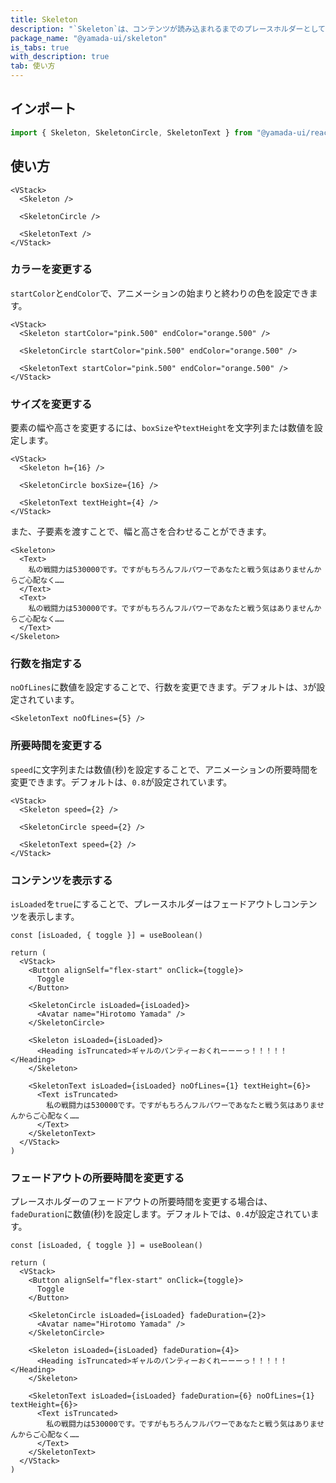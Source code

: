 ```yaml
---
title: Skeleton
description: "`Skeleton`は、コンテンツが読み込まれるまでのプレースホルダーとして機能するコンポーネントです。"
package_name: "@yamada-ui/skeleton"
is_tabs: true
with_description: true
tab: 使い方
---
```


## インポート

```ts
import { Skeleton, SkeletonCircle, SkeletonText } from "@yamada-ui/react"
```

## 使い方

```tsx
<VStack>
  <Skeleton />

  <SkeletonCircle />

  <SkeletonText />
</VStack>
```

### カラーを変更する

`startColor`と`endColor`で、アニメーションの始まりと終わりの色を設定できます。

```tsx
<VStack>
  <Skeleton startColor="pink.500" endColor="orange.500" />

  <SkeletonCircle startColor="pink.500" endColor="orange.500" />

  <SkeletonText startColor="pink.500" endColor="orange.500" />
</VStack>
```

### サイズを変更する

要素の幅や高さを変更するには、`boxSize`や`textHeight`を文字列または数値を設定します。

```tsx
<VStack>
  <Skeleton h={16} />

  <SkeletonCircle boxSize={16} />

  <SkeletonText textHeight={4} />
</VStack>
```

また、子要素を渡すことで、幅と高さを合わせることができます。

```tsx
<Skeleton>
  <Text>
    私の戦闘力は530000です。ですがもちろんフルパワーであなたと戦う気はありませんからご心配なく……
  </Text>
  <Text>
    私の戦闘力は530000です。ですがもちろんフルパワーであなたと戦う気はありませんからご心配なく……
  </Text>
</Skeleton>
```

### 行数を指定する

`noOfLines`に数値を設定することで、行数を変更できます。デフォルトは、`3`が設定されています。

```tsx
<SkeletonText noOfLines={5} />
```

### 所要時間を変更する

`speed`に文字列または数値(秒)を設定することで、アニメーションの所要時間を変更できます。デフォルトは、`0.8`が設定されています。

```tsx
<VStack>
  <Skeleton speed={2} />

  <SkeletonCircle speed={2} />

  <SkeletonText speed={2} />
</VStack>
```

### コンテンツを表示する

`isLoaded`を`true`にすることで、プレースホルダーはフェードアウトしコンテンツを表示します。

```tsx functional=true
const [isLoaded, { toggle }] = useBoolean()

return (
  <VStack>
    <Button alignSelf="flex-start" onClick={toggle}>
      Toggle
    </Button>

    <SkeletonCircle isLoaded={isLoaded}>
      <Avatar name="Hirotomo Yamada" />
    </SkeletonCircle>

    <Skeleton isLoaded={isLoaded}>
      <Heading isTruncated>ギャルのパンティーおくれーーーっ！！！！！</Heading>
    </Skeleton>

    <SkeletonText isLoaded={isLoaded} noOfLines={1} textHeight={6}>
      <Text isTruncated>
        私の戦闘力は530000です。ですがもちろんフルパワーであなたと戦う気はありませんからご心配なく……
      </Text>
    </SkeletonText>
  </VStack>
)
```

### フェードアウトの所要時間を変更する

プレースホルダーのフェードアウトの所要時間を変更する場合は、`fadeDuration`に数値(秒)を設定します。デフォルトでは、`0.4`が設定されています。

```tsx functional=true
const [isLoaded, { toggle }] = useBoolean()

return (
  <VStack>
    <Button alignSelf="flex-start" onClick={toggle}>
      Toggle
    </Button>

    <SkeletonCircle isLoaded={isLoaded} fadeDuration={2}>
      <Avatar name="Hirotomo Yamada" />
    </SkeletonCircle>

    <Skeleton isLoaded={isLoaded} fadeDuration={4}>
      <Heading isTruncated>ギャルのパンティーおくれーーーっ！！！！！</Heading>
    </Skeleton>

    <SkeletonText isLoaded={isLoaded} fadeDuration={6} noOfLines={1} textHeight={6}>
      <Text isTruncated>
        私の戦闘力は530000です。ですがもちろんフルパワーであなたと戦う気はありませんからご心配なく……
      </Text>
    </SkeletonText>
  </VStack>
)
```
